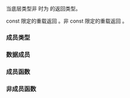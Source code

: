 {{cpp/ranges/transform_view/title|''sentinel''}}
{{cpp/ranges/transform_view/navbar}}

{{ddcl|since=c++20|notes={{mark expos}}|
template&lt; bool Const &gt;
class /*sentinel*/
}}

当底层类型非 {{lconcept|common_range}} 时为 {{rlpt|end|tranform_view::end}} 的返回类型。

const 限定的重载返回 {{c|/*sentinel*/&lt;true&gt;}}。非 const 限定的重载返回 {{c|/*sentinel*/&lt;false&gt;}}。

===成员类型===
{{dsc begin}}
{{dsc hitem|成员类型|定义}}
{{dsc expos mem type|Parent|private=yes|{{cpp/ranges/maybe-const|ranges::transform_view&lt;V, F&gt;}}}}
{{dsc expos mem type|Base|private=yes|{{cpp/ranges/maybe-const|V}}}}
{{dsc end}}

===数据成员===
{{dsc begin}}
{{dsc hitem|成员对象|定义}}
{{dsc expos mem obj|end_|private=yes|spec={{c/core|ranges::sentinel_t&lt;Base&gt;}}|从（可能 const 限定的）{{tt|V}} 获取的哨位}}
{{dsc end}}

===成员函数===
{{dsc begin}}
{{dsc inc|cpp/ranges/adaptor/sentinel/dsc constructor|transform_view}}
{{dsc inc|cpp/ranges/adaptor/sentinel/dsc base|transform_view}}
{{dsc end}}

===非成员函数===
{{dsc begin}}
{{dsc inc|cpp/ranges/adaptor/sentinel/dsc operator cmp|transform_view}}
{{dsc inc|cpp/ranges/adaptor/sentinel/dsc operator-|transform_view}}
{{dsc end}}

{{langlinks|en|es|ja}}